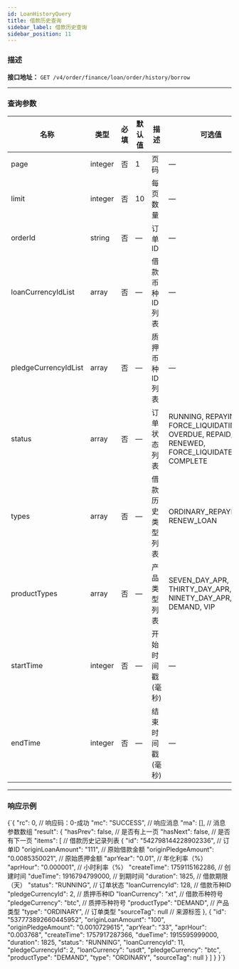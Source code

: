 ```yaml
---
id: LoanHistoryQuery
title: 借款历史查询
sidebar_label: 借款历史查询
sidebar_position: 11
---
```



### 描述
**接口地址：**
`GET /v4/order/finance/loan/order/history/borrow`

---

### 查询参数

| 名称 | 类型 | 必填 | 默认值 | 描述 | 可选值 |
|------|------|------|--------|------|--------|
| page | integer | 否 | 1 | 页码 | — |
| limit | integer | 否 | 10 | 每页数量 | — |
| orderId | string | 否 | — | 订单ID | — |
| loanCurrencyIdList | array | 否 | — | 借款币种ID列表 | — |
| pledgeCurrencyIdList | array | 否 | — | 质押币种ID列表 | — |
| status | array | 否 | — | 订单状态列表 | RUNNING, REPAYING, FORCE_LIQUIDATING, OVERDUE, REPAID, RENEWED, FORCE_LIQUIDATED, COMPLETE |
| types | array | 否 | — | 借款历史类型列表 | ORDINARY_REPAYMENT, RENEW_LOAN |
| productTypes | array | 否 | — | 产品类型列表 | SEVEN_DAY_APR, THIRTY_DAY_APR, NINETY_DAY_APR, DEMAND, VIP |
| startTime | integer | 否 | — | 开始时间戳 (毫秒) | — |
| endTime | integer | 否 | — | 结束时间戳 (毫秒) | — |

---

### 响应示例

<CodeBlock language="json" title="响应示例">
{`{
  "rc": 0,                                    // 响应码：0-成功
  "mc": "SUCCESS",                            // 响应消息
  "ma": [],                                   // 消息参数数组
  "result": {
    "hasPrev": false,                         // 是否有上一页
    "hasNext": false,                         // 是否有下一页
    "items": [                                // 借款历史记录列表
      {
        "id": "542798144228902336",           // 订单ID
        "originLoanAmount": "111",            // 原始借款金额
        "originPledgeAmount": "0.0085350021", // 原始质押金额
        "aprYear": "0.01",                    // 年化利率（%）
        "aprHour": "0.000001",                // 小时利率（%）
        "createTime": 1759115162286,          // 创建时间
        "dueTime": 1916794799000,             // 到期时间
        "duration": 1825,                     // 借款期限（天）
        "status": "RUNNING",                  // 订单状态
        "loanCurrencyId": 128,                // 借款币种ID
        "pledgeCurrencyId": 2,                // 质押币种ID
        "loanCurrency": "xt",                 // 借款币种符号
        "pledgeCurrency": "btc",              // 质押币种符号
        "productType": "DEMAND",              // 产品类型
        "type": "ORDINARY",                   // 订单类型
        "sourceTag": null                     // 来源标签
      },
      {
        "id": "537773892660445952",
        "originLoanAmount": "100",
        "originPledgeAmount": "0.0010729615",
        "aprYear": "33",
        "aprHour": "0.003768",
        "createTime": 1757917287366,
        "dueTime": 1915595999000,
        "duration": 1825,
        "status": "RUNNING",
        "loanCurrencyId": 11,
        "pledgeCurrencyId": 2,
        "loanCurrency": "usdt",
        "pledgeCurrency": "btc",
        "productType": "DEMAND",
        "type": "ORDINARY",
        "sourceTag": null
      }
    ]
  }
}`}
</CodeBlock>
